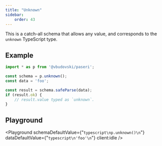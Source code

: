 ```yaml
---
title: "Unknown"
sidebar:
    order: 43
---
```


This is a catch-all schema that allows any value, and corresponds to the `unknown` TypeScript type.


## Example

```typescript
import * as p from '@vbudovski/paseri';

const schema = p.unknown();
const data = 'foo';

const result = schema.safeParse(data);
if (result.ok) {
    // result.value typed as `unknown`.
}
```

## Playground

<Playground
    schemaDefaultValue={"```typescript\np.unknown()\n```"}
    dataDefaultValue={"```typescript\n'foo'\n```"}
    client:idle
/>
